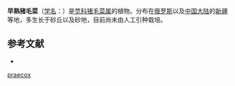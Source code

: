 {{Speciesbox
| name = 早熟猪毛菜
| status = 
| status_system = 
| image =
| genus = Salsola
| species =  praecox
| authority = Litv.
}}

'''早熟猪毛菜'''（[[学名|学名]]：{{lang|la|''Salsola praecox''}}）是[[苋科|苋科]][[猪毛菜属|猪毛菜属]]的植物。分布在[[俄罗斯|俄罗斯]]以及[[中国大陆|中国大陆]]的[[新疆|新疆]]等地，多生长于砂丘以及砂地，目前尚未由人工引种栽培。

== 参考文献 ==
<div class="references-small">
* {{cite web| url =http://www.bioinfo.cn/db05/KmzwSpecies.php?action=view&id=2807| title =早熟猪毛菜| work =《中国高等植物数据库全库》| publisher =中国科学院微生物研究所| author =昆明植物研究所| accessdate =2009-02-23| deadurl =yes| archiveurl =https://web.archive.org/web/20160305081855/http://www.bioinfo.cn/db05/KmzwSpecies.php?action=view&id=2807| archivedate =2016-03-05}}
</div>
{{Taxonbar|from=Q11087040}}

{{DEFAULTSORT:Salsola praecox}}
[[Category:猪毛菜属|praecox]]


{{Amaranthaceae-stub}}